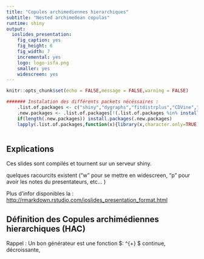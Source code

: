 ```yaml
---
title: "Copules archimediennes hierarchiques"
subtitle: "Nested archimedean copulas"
runtime: shiny
output: 
  ioslides_presentation:
    fig_caption: yes
    fig_height: 6
    fig_width: 7
    incremental: yes
    logo: logo-isfa.png
    smaller: yes
    widescreen: yes
---
```


```r
knitr::opts_chunk$set(echo = FALSE,message = FALSE,warning = FALSE)

####### Instalation des différents packets nécéssaires : 
    .list.of.packages <- c("shiny","dygraphs","fitdistrplus","CDVine","asbio","copula","VineCopula","shinyjs")
    .new.packages <- .list.of.packages[!(.list.of.packages %in% installed.packages()[,"Package"])]
    if(length(.new.packages)) install.packages(.new.packages)
    lapply(.list.of.packages,function(x){library(x,character.only=TRUE)}) 
    
```

## Explications

Ces slides sont compilés et tournent sur un serveur shiny. 

quelques racourcits existent ("w" pour se mettre en widescreen, "p" pour avoir les notes du presentateurs, etc... )

Plus d'infor disponibles la : 
<http://rmarkdown.rstudio.com/ioslides_presentation_format.html>

## Définition des Copules archimédiennes hierarchiques (HAC)



Rappel : Un bon générateur est une fonction $\varphi : \mathbb{R}^{+} \rightarrow [0;1] $ continue, décroissante,


<!-- ## Dygraphs : Pour les séries temporelles. -->
<!-- ````{r} -->
<!-- library(dygraphs,quietly = TRUE) -->
<!-- dygraph(nhtemp, main = "New Haven Temperatures") %>%  -->
<!--   dyRangeSelector(dateWindow = c("1920-01-01", "1960-01-01")) -->
<!-- ```` -->


<!-- ## Plotly avec D3.js -->
<!-- ````{r} -->
<!-- library(ggplot2,quietly = TRUE) -->
<!-- library(plotly,quietly = TRUE) -->
<!-- p <- ggplot(data = diamonds, aes(x = cut, fill = clarity)) + -->
<!--             geom_bar(position = "dodge") -->
<!-- ggplotly(p) -->
<!-- ```` -->


<!-- ## Highcharts  -->
<!-- ````{r, echo=FALSE} -->
<!-- library(magrittr,quietly = TRUE) -->
<!-- library(highcharter,quietly = TRUE) -->
<!-- highchart() %>%  -->
<!--   hc_title(text = "Scatter chart with size and color") %>%  -->
<!--   hc_add_series_scatter(mtcars$wt, mtcars$mpg, -->
<!--                         mtcars$drat, mtcars$hp) -->
<!-- ```` -->


<!-- ## Bokeh -->
<!-- ````{r} -->
<!-- library(rbokeh,quietly = TRUE) -->
<!-- figure() %>% -->
<!--   ly_points(Sepal.Length, Sepal.Width, data = iris, -->
<!--     color = Species, glyph = Species, -->
<!--     hover = list(Sepal.Length, Sepal.Width)) -->
<!-- ```` -->

<!-- ## network3D -->

<!-- ```{r} -->
<!-- require(networkD3,quietly = TRUE) -->
<!-- data(MisLinks, MisNodes) -->
<!-- forceNetwork(Links = MisLinks, Nodes = MisNodes, Source = "source", -->
<!--              Target = "target", Value = "value", NodeID = "name", -->
<!--              Group = "group", opacity = 0.4) -->
<!-- ``` -->

<!-- ## Un peu de shiny ? -->

<!-- ```{r eruptions} -->
<!-- inputPanel( -->
<!--   selectInput("n_breaks", label = "Number of bins:", -->
<!--               choices = c(10, 20, 35, 50), selected = 20), -->

<!--   sliderInput("bw_adjust", label = "Bandwidth adjustment:", -->
<!--               min = 0.2, max = 2, value = 1, step = 0.2) -->
<!-- ) -->

<!-- renderPlot({ -->
<!--   hist(faithful$eruptions, probability = TRUE, breaks = as.numeric(input$n_breaks), -->
<!--        xlab = "Duration (minutes)", main = "Geyser eruption duration") -->

<!--   dens <- density(faithful$eruptions, adjust = input$bw_adjust) -->
<!--   lines(dens, col = "blue") -->
<!-- }) -->
<!-- ``` -->


<!-- ## Bullets -->

<!-- - Bullet 1 -->
<!-- - Bullet 2 -->
<!-- - Bullet 3 -->

<!-- ## R Output -->

<!-- ```{r cars} -->
<!-- summary(cars) -->
<!-- ``` -->


